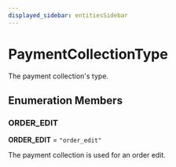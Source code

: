 ```yaml
---
displayed_sidebar: entitiesSidebar
---
```



# PaymentCollectionType

The payment collection's type.

## Enumeration Members

### ORDER\_EDIT

 **ORDER\_EDIT** = `"order_edit"`

The payment collection is used for an order edit.

